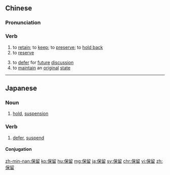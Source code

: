 ==Chinese==
{{zh-forms}}

===Pronunciation===
{{zh-pron
|m=bǎoliú
|ma=Zh-baoliú.ogg
|mn=pó-liû
|c=bou2 lau4
|h=pfs=pó-liù
|cat=v
}}

===Verb===
{{zh-verb}}

# to [[retain]]; to [[keep]]; to [[preserve]]; to [[hold back]]
# to [[reserve]]
#: {{zh-x|保留 權利|to '''reserve''' a right}}
#: {{zh-x|保留 意見|to '''reserve''' an opinion (i.e. to have reservations)}}
# to [[defer]] for [[future]] [[discussion]]
# to [[maintain]] an [[original]] [[state]]

{{zh-cat|Elementary}}

----

==Japanese==
{{ja-kanjitab|ほ|りゅう|yomi=on}}

===Noun===
{{ja-noun|ほりゅう}}

# [[hold]], [[suspension]]

===Verb===
{{ja-verb-suru|ほりゅう}}

# [[defer]], [[suspend]]

====Conjugation====
{{ja-suru|ほりゅう}}

[[zh-min-nan:保留]]
[[ko:保留]]
[[hu:保留]]
[[mg:保留]]
[[ja:保留]]
[[sv:保留]]
[[chr:保留]]
[[vi:保留]]
[[zh:保留]]